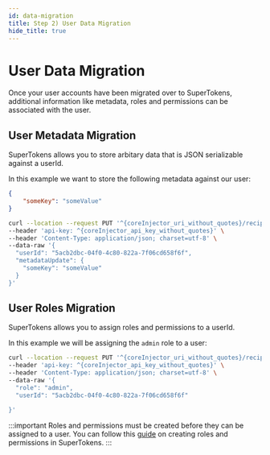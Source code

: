 ```yaml
---
id: data-migration
title: Step 2) User Data Migration
hide_title: true
---
```

<!-- COPY DOCS -->
<!-- ./thirdpartyemailpassword/migration/data-migration.mdx -->


# User Data Migration

Once your user accounts have been migrated over to SuperTokens, additional information like metadata, roles and permissions can be associated with the user.

## User Metadata Migration

SuperTokens allows you to store arbitary data that is JSON serializable against a userId.

In this example we want to store the following metadata against our user: 

```json
{
    "someKey": "someValue" 
}
```

<CoreInjector defaultValue="http://localhost:3567">

```bash
curl --location --request PUT '^{coreInjector_uri_without_quotes}/recipe/user/metadata' \
--header 'api-key: ^{coreInjector_api_key_without_quotes}' \
--header 'Content-Type: application/json; charset=utf-8' \
--data-raw '{
  "userId": "5acb2dbc-04f0-4c80-822a-7f06cd658f6f",
  "metadataUpdate": {
    "someKey": "someValue"
  }
}'
```

</CoreInjector>

## User Roles Migration

SuperTokens allows you to assign roles and permissions to a userId.

In this example we will be assigning the `admin` role to a user:

<CoreInjector defaultValue="http://localhost:3567">

```bash
curl --location --request PUT '^{coreInjector_uri_without_quotes}/recipe/user/role' \
--header 'api-key: ^{coreInjector_api_key_without_quotes}' \
--header 'Content-Type: application/json; charset=utf-8' \
--data-raw '{
  "role": "admin",
  "userId": "5acb2dbc-04f0-4c80-822a-7f06cd658f6f"

}'
```
</CoreInjector>

:::important
Roles and permissions must be created before they can be assigned to a user. You can follow this [guide](../user-roles/creating-role) on creating roles and permissions in SuperTokens.
:::